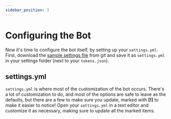 ```yaml
---
sidebar_position: 3
---
```



# Configuring the Bot

Now it's time to configure the bot itself, by setting up your `settings.yml`. First, download the [sample settings file](https://raw.githubusercontent.com/fluid-queue/fluid-queue/develop/settings/settings.example.yml) from git and save it as `settings.yml` in your settings folder (next to your `tokens.json`).

## settings.yml

`settings.yml` is where most of the customization of the bot occurs. There's a lot of customization to do, and most of the options are safe to leave as the defaults, but there are a few to make sure you update, marked with **[!]** to make it easier to notice! Open your `settings.yml` in a text editor and customize it as necessary, making sure to update all the marked items.

<Configuring />